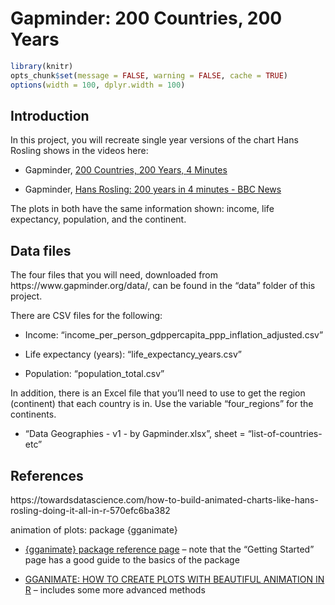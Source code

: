 <!-- 
This file by Martin Monkman 
is licensed under a Creative Commons Attribution 4.0 International License
https://creativecommons.org/licenses/by/4.0/  
-->


# Gapminder:  200 Countries, 200 Years {#gapminder200}


```r
library(knitr)
opts_chunk$set(message = FALSE, warning = FALSE, cache = TRUE)
options(width = 100, dplyr.width = 100)

```

## Introduction {#gapminder200-intro}


In this project, you will recreate  single year versions of the chart Hans Rosling shows in the videos here:

* Gapminder, [200 Countries, 200 Years, 4 Minutes](https://www.gapminder.org/videos/200-years-that-changed-the-world-bbc/)

* Gapminder, [Hans Rosling: 200 years in 4 minutes - BBC News](https://www.youtube.com/watch?v=Z8t4k0Q8e8Y)

The plots in both have the same information shown: income, life expectancy, population, and the continent.

## Data files {#gapminder200-data}

The four files that you will need, downloaded from https://www.gapminder.org/data/, can be found in the "data" folder of this project.

There are CSV files for the following:

* Income: "income_per_person_gdppercapita_ppp_inflation_adjusted.csv"

* Life expectancy (years): "life_expectancy_years.csv"

* Population: "population_total.csv"

In addition, there is an Excel file that you'll need to use to get the region (continent) that each country is in. Use the variable "four_regions" for the continents.

* "Data Geographies - v1 - by Gapminder.xlsx", sheet = "list-of-countries-etc"






## References {#gapminder200-ref}

https://towardsdatascience.com/how-to-build-animated-charts-like-hans-rosling-doing-it-all-in-r-570efc6ba382

animation of plots: package {gganimate}

* [{gganimate} package reference page](https://gganimate.com/index.html) -- note that the "Getting Started" page has a good guide to the basics of the package

* [GGANIMATE: HOW TO CREATE PLOTS WITH BEAUTIFUL ANIMATION IN R](https://www.datanovia.com/en/blog/gganimate-how-to-create-plots-with-beautiful-animation-in-r/) -- includes some more advanced methods

